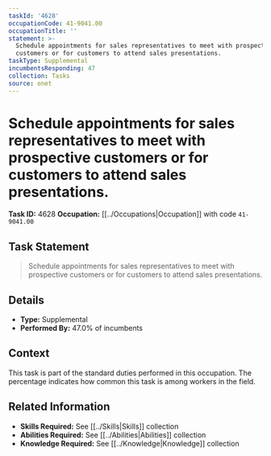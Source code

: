 ```yaml
---
taskId: '4628'
occupationCode: 41-9041.00
occupationTitle: ''
statement: >-
  Schedule appointments for sales representatives to meet with prospective
  customers or for customers to attend sales presentations.
taskType: Supplemental
incumbentsResponding: 47
collection: Tasks
source: onet
---
```

# Schedule appointments for sales representatives to meet with prospective customers or for customers to attend sales presentations.

**Task ID:** 4628
**Occupation:** [[../Occupations|Occupation]] with code `41-9041.00`

## Task Statement

> Schedule appointments for sales representatives to meet with prospective customers or for customers to attend sales presentations.

## Details

- **Type:** Supplemental
- **Performed By:** 47.0% of incumbents

## Context

This task is part of the standard duties performed in this occupation. The percentage indicates how common this task is among workers in the field.

## Related Information

- **Skills Required:** See [[../Skills|Skills]] collection
- **Abilities Required:** See [[../Abilities|Abilities]] collection
- **Knowledge Required:** See [[../Knowledge|Knowledge]] collection
